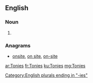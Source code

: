 ==English==

===Noun===
{{head|en|plural}}

# {{plural of|Tony|lang=en}}

===Anagrams===
* [[onsite#English|onsite]], [[on site#English|on site]], [[on-site#English|on-site]]

[[Category:English plurals ending in "-ies"]]

[[ar:Tonies]]
[[fr:Tonies]]
[[ku:Tonies]]
[[mg:Tonies]]